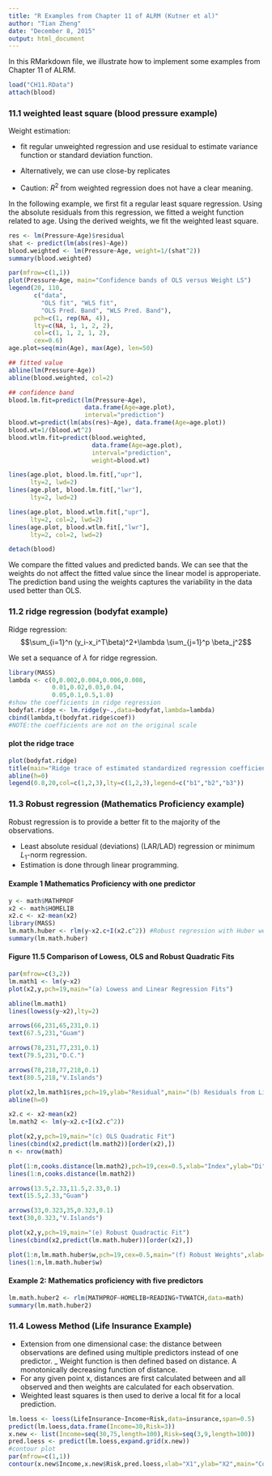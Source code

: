 ```yaml
---
title: "R Examples from Chapter 11 of ALRM (Kutner et al)"
author: "Tian Zheng"
date: "December 8, 2015"
output: html_document
---
```

In this RMarkdown file, we illustrate how to implement some examples from Chapter 11 of ALRM.

```r
load("CH11.RData")
attach(blood)
```

### 11.1 weighted least square (blood pressure example)

Weight estimation: 

- fit regular unweighted regression and use residual to estimate variance function or standard deviation function.

- Alternatively, we can use close-by replicates

- Caution: $R^2$ from weighted regression does not have a clear meaning. 

In the following example, we first fit a regular least square regression. Using the absolute residuals from this regression, we fitted a weight function related to age. Using the derived weights, we fit the weighted least square. 

```r
res <- lm(Pressure~Age)$residual
shat <- predict(lm(abs(res)~Age))
blood.weighted <- lm(Pressure~Age, weight=1/(shat^2))
summary(blood.weighted)

par(mfrow=c(1,1))
plot(Pressure~Age, main="Confidence bands of OLS versus Weight LS")
legend(20, 110, 
       c("data", 
         "OLS fit", "WLS fit", 
         "OLS Pred. Band", "WLS Pred. Band"),
       pch=c(1, rep(NA, 4)), 
       lty=c(NA, 1, 1, 2, 2), 
       col=c(1, 1, 2, 1, 2),
       cex=0.6)
age.plot=seq(min(Age), max(Age), len=50)

## fitted value
abline(lm(Pressure~Age))
abline(blood.weighted, col=2)

## confidence band
blood.lm.fit=predict(lm(Pressure~Age), 
                     data.frame(Age=age.plot), 
                     interval="prediction")
blood.wt=predict(lm(abs(res)~Age), data.frame(Age=age.plot))
blood.wt=1/(blood.wt^2)
blood.wtlm.fit=predict(blood.weighted, 
                       data.frame(Age=age.plot), 
                       interval="prediction",
                       weight=blood.wt)

lines(age.plot, blood.lm.fit[,"upr"], 
      lty=2, lwd=2)
lines(age.plot, blood.lm.fit[,"lwr"], 
      lty=2, lwd=2)

lines(age.plot, blood.wtlm.fit[,"upr"], 
      lty=2, col=2, lwd=2)
lines(age.plot, blood.wtlm.fit[,"lwr"], 
      lty=2, col=2, lwd=2)

detach(blood)
```

We compare the fitted values and predicted bands. We can see that the weights do not affect the fitted value since the linear model is approperiate. The prediction band using the weights captures the variability in the data used better than OLS.

### 11.2 ridge regression (bodyfat example)

Ridge regression: 
        $$\sum_{i=1}^n (y_i-x_i^T\beta)^2+\lambda \sum_{j=1}^p \beta_j^2$$

We set a sequance of $\lambda$ for ridge regression. 

```r
library(MASS)
lambda <- c(0,0.002,0.004,0.006,0.008,
            0.01,0.02,0.03,0.04,
            0.05,0.1,0.5,1.0)
#show the coefficients in ridge regression
bodyfat.ridge <- lm.ridge(y~.,data=bodyfat,lambda=lambda)
cbind(lambda,t(bodyfat.ridge$coef)) 
#NOTE:the coefficients are not on the original scale
```

#### plot the ridge trace

```r
plot(bodyfat.ridge)
title(main="Ridge trace of estimated standardized regression coefficients")
abline(h=0)
legend(0.8,20,col=c(1,2,3),lty=c(1,2,3),legend=c("b1","b2","b3"))
```

### 11.3 Robust regression (Mathematics Proficiency example)

Robust regression is to provide a better fit to the majority of the observations.

- Least absolute residual (deviations) (LAR/LAD) regression or
 minimum $L_1$-norm regression. 
- Estimation is done through linear programming.

#### Example 1 Mathematics Proficiency with one predictor

```r
y <- math$MATHPROF
x2 <- math$HOMELIB
x2.c <- x2-mean(x2)
library(MASS)
lm.math.huber <- rlm(y~x2.c+I(x2.c^2)) #Robust regression with Huber weight function
summary(lm.math.huber)
```
#### Figure 11.5 Comparison of Lowess, OLS and Robust Quadratic Fits

```r
par(mfrow=c(3,2))
lm.math1 <- lm(y~x2)
plot(x2,y,pch=19,main="(a) Lowess and Linear Regression Fits")

abline(lm.math1)
lines(lowess(y~x2),lty=2)

arrows(66,231,65,231,0.1)
text(67.5,231,"Guam")

arrows(78,231,77,231,0.1)
text(79.5,231,"D.C.")

arrows(78,218,77,218,0.1)
text(80.5,218,"V.Islands")

plot(x2,lm.math1$res,pch=19,ylab="Residual",main="(b) Residuals from Linear Regression")
abline(h=0)

x2.c <- x2-mean(x2)
lm.math2 <- lm(y~x2.c+I(x2.c^2))

plot(x2,y,pch=19,main="(c) OLS Quadratic Fit")
lines(cbind(x2,predict(lm.math2))[order(x2),])
n <- nrow(math)

plot(1:n,cooks.distance(lm.math2),pch=19,cex=0.5,xlab="Index",ylab="Di",main="(d) Cook's Distances-OLS Quadratic Fit")
lines(1:n,cooks.distance(lm.math2))

arrows(13.5,2.33,11.5,2.33,0.1)
text(15.5,2.33,"Guam")

arrows(33,0.323,35,0.323,0.1)
text(30,0.323,"V.Islands")

plot(x2,y,pch=19,main="(e) Robust Quadractic Fit")
lines(cbind(x2,predict(lm.math.huber))[order(x2),])

plot(1:n,lm.math.huber$w,pch=19,cex=0.5,main="(f) Robust Weights",xlab="Index",ylab="Wi")
lines(1:n,lm.math.huber$w)
```

#### Example 2: Mathematics proficiency with five predictors

```r
lm.math.huber2 <- rlm(MATHPROF~HOMELIB+READING+TVWATCH,data=math)
summary(lm.math.huber2)
```

### 11.4 Lowess Method (Life Insurance Example)

- Extension from one dimensional case: the distance between observations are defined using multiple predictors instead of one predictor.
_ Weight function is then defined based on distance. A monotonically decreasing function of distance. 
- For any given point x, distances are first calculated between  and all observed  and then weights are calculated for each observation. 
- Weighted least squares is then used to derive a local fit for a local prediction. 

```r
lm.loess <- loess(LifeInsurance~Income+Risk,data=insurance,span=0.5)
predict(lm.loess,data.frame(Income=30,Risk=3))
x.new <- list(Income=seq(30,75,length=100),Risk=seq(3,9,length=100))
pred.loess <- predict(lm.loess,expand.grid(x.new))
#contour plot
par(mfrow=c(1,1))
contour(x.new$Income,x.new$Risk,pred.loess,xlab="X1",ylab="X2",main="Contour Plot")
```
